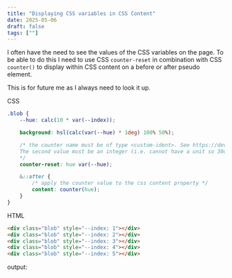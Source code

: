 ```yaml
---
title: "Displaying CSS variables in CSS Content"
date: 2025-05-06
draft: false
tags: [""]
--- 
```



I often have the need to see the values of the CSS variables on the page. To be able to do this I need to use CSS `counter-reset` in combination with CSS `counter()` to display within CSS content on a before or after pseudo element. 

This is for future me as I always need to look it up.

CSS
```css
.blob {
    --hue: calc(10 * var(--index));

    background: hsl(calc(var(--hue) * 1deg) 100% 50%);

    /* the counter name must be of type <custom-ident>. See https://developer.mozilla.org/en-US/docs/Web/CSS/counter-reset and https://developer.mozilla.org/en-US/docs/Web/CSS/custom-ident 
    The second value must be an integer (i.e. cannot have a unit so 30deg would not work here).
    */
    counter-reset: hue var(--hue);

    &::after {
        /* apply the counter value to the css content property */
        content: counter(hue);
    }
}
```

HTML

```html
<div class="blob" style="--index: 1"></div>
<div class="blob" style="--index: 2"></div>
<div class="blob" style="--index: 3"></div>
<div class="blob" style="--index: 4"></div>
<div class="blob" style="--index: 5"></div>
```

output: 

<BlobsExample />

